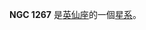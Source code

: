 {{NGCInfoBox|NGCID=NGC 1267|發現者=德亞瑞司特|發現日期=1863年2月14日|其他編號=UGC 2657,MCG 7-7-55,ZWG 540.92|曆元=J2000.0|赤經=3時18分44.8秒
|赤緯=41°28'3"|星座=英仙座|星體=星系|星等=13.1|表面亮度=13.2|藍等=14.1}}

'''NGC 1267''' 是[[英仙座|英仙座]]的一個[[星系|星系]]。

{{NGCReference|1267}}
{{Catalogs|NGC=1267}}